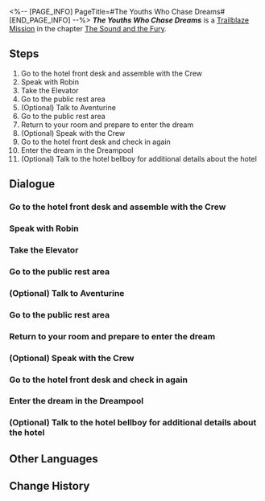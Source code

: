 <%-- [PAGE_INFO]
PageTitle=#The Youths Who Chase Dreams#
[END_PAGE_INFO] --%>
{{Stub|Dialogue.}}
{{Mission Infobox
|id            = 1030201
|title         = 
|image         = <!--Mission The Youths Who Chase Dreams.png-->
|type          = Trailblaze
|event_name    = 
|chapter       = The Sound and the Fury
|requirements  = [[Trailblaze Mission]] ''[[Long Day's Journey Into Night]]'' completed
|summary       = You encountered a series of mysterious events and eventually entered the Dreamscape, with your destination being a realm called the Golden Hour.
|characters    = March 7th; Trailblazer
|startLocation = [[Penacony]] - [[The Reverie (Reality)]]
|world         = Penacony
|area          = The Reverie (Reality)
|prev          = Long Day's Journey Into Night
|next          = Sleepless Night
|rewards       = Trailblaze EXP*800; Stellar Jade*100; Traveler's Guide*8; Refined Aether*6; Lost Crystal*6; "Realitätsprinzip"*1 { text = "Realitätsprinzip" }; Credit*80,000
}}
'''''The Youths Who Chase Dreams''''' is a [[Trailblaze Mission]] in the chapter [[The Sound and the Fury]].

==Steps==
# Go to the hotel front desk and assemble with the Crew
# Speak with Robin
# Take the Elevator
# Go to the public rest area
# (Optional) Talk to Aventurine
# Go to the public rest area
# Return to your room and prepare to enter the dream
# (Optional) Speak with the Crew
# Go to the hotel front desk and check in again
# Enter the dream in the Dreampool
# (Optional) Talk to the hotel bellboy for additional details about the hotel

<!--
==Gameplay Notes==

--><!--
==Trial Character==

-->
==Dialogue==
{{Stub Dialogue}}
===Go to the hotel front desk and assemble with the Crew===
{{Mission Description|type=trailblaze|location=<!--to be added-->|After endless immigration declarations and over a dozen inspections of varying intensity (though it sounds like a quick process, you have been through all of this before and know better), you and March 7th finally arrive at the lobby of the magnificent Reverie hotel.<br />March 7th cannot control her excitement and rushed to the reception desk... You should probably stay close to her.}}
{{Dialogue Start}}
:{{tx}}
{{Dialogue End}}

===Speak with Robin===
{{Mission Description|type=trailblaze|location=The Reverie (Reality)|update|Though there were a few complications that made the checking in process a pain, Sunday, the most handsome man in Penacony, and the universally-renowned singer Robin were able to resolve any misunderstandings in time and prevent a further escalation.<br />Robin seems to have something to talk to you about. See what she has to say.}}
{{Dialogue Start}}
:{{tx}}
{{Dialogue End}}

===Take the Elevator===
{{Mission Description|type=trailblaze|location=<!--to be added-->|update|You collect your Dreamscape Pass from Miss Alley, which means that the lengthy check-in process is finally coming to an end.<br />Now, you are only one step from entering your dreams. Take the elevator and head to your guest room.}}
{{Dialogue Start}}
:{{tx}}
{{Dialogue End}}

===Go to the public rest area===
{{Mission Description|type=trailblaze|location=The Reverie (Reality)|update|You collect your Dreamscape Pass from Miss Alley, which means that the lengthy check-in process is finally coming to an end.<br />Now, you are only one step from entering your dreams. Pass down the corridor and head to the public rest area.}}
{{Dialogue Start}}
:{{tx}}
{{Dialogue End}}

===(Optional) Talk to Aventurine===
{{Dialogue Start}}
:{{tx}}
{{Dialogue End}}

===Go to the public rest area===
{{Dialogue Start}}
:{{tx}}
{{Dialogue End}}

===Return to your room and prepare to enter the dream===
{{Mission Description|type=trailblaze|location=The Reverie (Reality)|update|In the public rest area, Himeko expresses concern about the strange appearance of the invitation, but she said that the most important thing right now is to "enjoy a pleasant vacation."<br />Now, it is finally time to enter the dream... But you can speak with your companions beforehand if you like.}}
{{Dialogue Start}}
:{{tx}}
{{Dialogue End}}

===(Optional) Speak with the Crew===
{{Dialogue Start}}
:{{tx}}
{{Dialogue End}}

===Go to the hotel front desk and check in again===
{{Mission Description|type=trailblaze|location=The Reverie (Reality)|update|Sunday and Robin assured the Crew in the name of "The Family"... Honestly, was such a small matter worth all of that fuss?<br />Either way, their pleasant attitudes at least showed that the service in this hotel was a cut above. The Crew should have no trouble enjoying their holiday here.<br />As the storm has settled, it's time to retry the check-in process with Miss Alley... Hopefully, things go smoothly this time.}}
{{Dialogue Start}}
:{{tx}}
{{Dialogue End}}

===Enter the dream in the Dreampool===
{{Mission Description|type=trailblaze|location=<!--to be added-->|update|You have finally made it through the series of mysterious encounters standing between you and entering the dream. Congratulations!<br />Now you just need to enter the Dreampool in the center of your room and operate it according to the instructions, and you'll be dreaming in no time.}}
{{Dialogue Start}}
:{{tx}}
{{Dialogue End}}

===(Optional) Talk to the hotel bellboy for additional details about the hotel===
{{Dialogue Start}}
:{{tx}}
{{Dialogue End}}

==Other Languages==
{{Other Languages
|en   = The Youths Who Chase Dreams
|zhs  = 那些逐梦的年轻人
|zht  = 那些逐夢的年輕人
|ja   = 夢を追う若人たちよ
|ko   = 꿈을 좇는 젊은이들
|es   = Los jóvenes soñadores
|fr   = Jeunes chasseurs de rêves
|ru   = В погоне за мечтой
|th   = หนุ่มสาวนักล่าฝัน
|vi   = Những Người Trẻ Tuổi Tìm Mộng
|de   = Die traumjagende Jugend
|id   = Anak-Anak Muda Pengejar Mimpi Itu
|pt   = Os Jovens Que Perseguem Sonhos
}}

==Change History==
{{Change History|2.0}}
